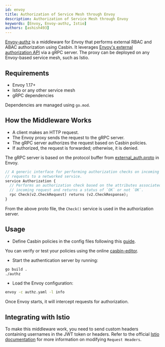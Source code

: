 ```yaml
---
id: envoy
title: Authorization of Service Mesh through Envoy
description: Authorization of Service Mesh through Envoy
keywords: [Envoy, Envoy-authz, Istio]
authors: [ashish493]
---
```


[Envoy-authz](https://github.com/casbin/envoy-authz) is a middleware for Envoy that performs external RBAC and ABAC authorization using Casbin. It leverages [Envoy's external authorization API](https://www.envoyproxy.io/docs/envoy/latest/intro/arch_overview/security/ext_authz_filter.html) via a gRPC server. The proxy can be deployed on any Envoy-based service mesh, such as Istio.

## Requirements

- Envoy 1.17+
- Istio or any other service mesh
- gRPC dependencies

Dependencies are managed using `go.mod`.

## How the Middleware Works

- A client makes an HTTP request.
- The Envoy proxy sends the request to the gRPC server.
- The gRPC server authorizes the request based on Casbin policies.
- If authorized, the request is forwarded; otherwise, it is denied.

The gRPC server is based on the protocol buffer from [external_auth.proto](https://github.com/envoyproxy/envoy/blob/master/api/envoy/service/auth/v2alpha/external_auth.proto) in Envoy.

```protobuf
// A generic interface for performing authorization checks on incoming
// requests to a networked service.
service Authorization {
  // Performs an authorization check based on the attributes associated with the
  // incoming request and returns a status of `OK` or not `OK`.
  rpc Check(v2.CheckRequest) returns (v2.CheckResponse);
}
```

From the above proto file, the `Check()` service is used in the authorization server.

## Usage

- Define Casbin policies in the config files following this [guide](/docs/how-it-works).

You can verify or test your policies using the online [casbin-editor](/editor).

- Start the authentication server by running:

```bash
go build .
./authz
```

- Load the Envoy configuration:

```bash
envoy -c authz.yaml -l info
```

Once Envoy starts, it will intercept requests for authorization.

## Integrating with Istio

To make this middleware work, you need to send custom headers containing usernames in the JWT token or headers. Refer to the official [Istio documentation](https://istio.io/v1.4/docs/tasks/policy-enforcement/control-headers/) for more information on modifying `Request Headers`.

